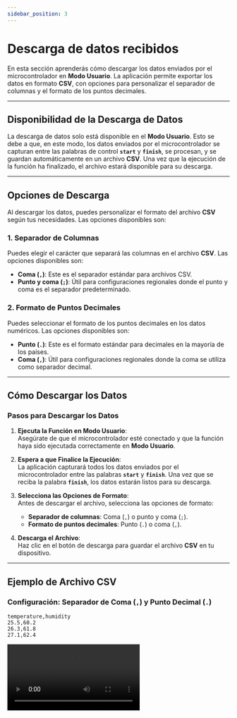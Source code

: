 ```yaml
---
sidebar_position: 3
---
```



# Descarga de datos recibidos

En esta sección aprenderás cómo descargar los datos enviados por el microcontrolador en **Modo Usuario**. La aplicación permite exportar los datos en formato **CSV**, con opciones para personalizar el separador de columnas y el formato de los puntos decimales.

---

## Disponibilidad de la Descarga de Datos

La descarga de datos solo está disponible en el **Modo Usuario**. Esto se debe a que, en este modo, los datos enviados por el microcontrolador se capturan entre las palabras de control **`start`** y **`finish`**, se procesan, y se guardan automáticamente en un archivo **CSV**. Una vez que la ejecución de la función ha finalizado, el archivo estará disponible para su descarga.

---

## Opciones de Descarga

Al descargar los datos, puedes personalizar el formato del archivo **CSV** según tus necesidades. Las opciones disponibles son:

### 1. **Separador de Columnas**

Puedes elegir el carácter que separará las columnas en el archivo **CSV**. Las opciones disponibles son:

- **Coma (`,`)**: Este es el separador estándar para archivos CSV.
- **Punto y coma (`;`)**: Útil para configuraciones regionales donde el punto y coma es el separador predeterminado.

### 2. **Formato de Puntos Decimales**

Puedes seleccionar el formato de los puntos decimales en los datos numéricos. Las opciones disponibles son:

- **Punto (`.`)**: Este es el formato estándar para decimales en la mayoría de los países.
- **Coma (`,`)**: Útil para configuraciones regionales donde la coma se utiliza como separador decimal.

---

## Cómo Descargar los Datos

### Pasos para Descargar los Datos

1. **Ejecuta la Función en Modo Usuario**:  
   Asegúrate de que el microcontrolador esté conectado y que la función haya sido ejecutada correctamente en **Modo Usuario**.

2. **Espera a que Finalice la Ejecución**:  
   La aplicación capturará todos los datos enviados por el microcontrolador entre las palabras **`start`** y **`finish`**. Una vez que se reciba la palabra **`finish`**, los datos estarán listos para su descarga.

3. **Selecciona las Opciones de Formato**:  
   Antes de descargar el archivo, selecciona las opciones de formato:

   - **Separador de columnas**: Coma (`,`) o punto y coma (`;`).
   - **Formato de puntos decimales**: Punto (`.`) o coma (`,`).

4. **Descarga el Archivo**:  
   Haz clic en el botón de descarga para guardar el archivo **CSV** en tu dispositivo.

---

## Ejemplo de Archivo CSV

### Configuración: Separador de Coma (`,`) y Punto Decimal (`.`)

```csv
temperature,humidity
25.5,60.2
26.3,61.8
27.1,62.4

```

<div
  style={{
    border: "1px #e2e8f0 solid",
    display: "flex",
    justifyContent: "center",
  }}
>
  <video
    src={data}
    autoPlay={true}
    loop
    style={{
      border: "black 1px",
      width: "90%",
      height: "auto",
      aspectRatio: "450/253",
    }}
    controls
  ></video>
</div>
